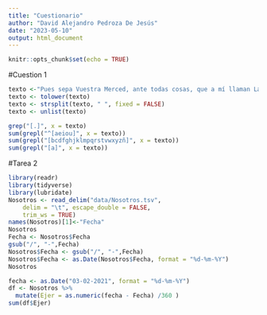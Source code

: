 ```yaml
---
title: "Cuestionario"
author: "David Alejandro Pedroza De Jesús"
date: "2023-05-10"
output: html_document
---
```


```r
knitr::opts_chunk$set(echo = TRUE)
```
#Cuestion 1
```r
texto <-"Pues sepa Vuestra Merced, ante todas cosas, que a mí llaman Lázaro de Tormes, hijo de Tomé González y de Antona Pérez, naturales de Tejares, aldea de Salamanca. Mi nacimiento fue dentro del río Tormes, por la cual causa tomé el sobrenombre; y fue de esta manera: mi padre, que Dios perdone, tenía cargo de proveer una molienda de una aceña que está ribera de aquel río, en la cual fue molinero más de quince años; y, estando mi madre una noche en la aceña, preñada de mí, tomóle el parto y parióme allí. De manera que con verdad me puedo decir nacido en el río. Pues siendo yo niño de ocho años, achacaron a mi padre ciertas sangrías mal hechas en los costales de los que allí a moler venían, por lo cual fue preso, y confesó y no negó, y padeció persecución por justicia. Espero en Dios que está en la gloria, pues el Evangelio los llama bienaventurados. En este tiempo se hizo cierta armada contra moros, entre los cuales fue mi padre (que a la sazón estaba desterrado por el desastre ya dicho), con cargo de acemilero de un caballero que allá fue. Y con su señor, como leal criado, feneció su vida. Mi viuda madre, como sin marido y sin abrigo se viese, determinó arrimarse a los buenos por ser uno de ellos, y vínose a vivir a la ciudad y alquiló una casilla y metióse a guisar de comer a ciertos estudiantes, y lavaba la ropa a ciertos mozos de caballos del comendador de la Magdalena, de manera que fue frecuentando las caballerizas."
texto <- tolower(texto)
texto <- strsplit(texto, " ", fixed = FALSE)
texto <- unlist(texto)

grep("[.]", x = texto)
sum(grepl("^[aeiou]", x = texto))
sum(grepl("[bcdfghjklmpqrstvwxyzñ]", x = texto))
sum(grepl("[a]", x = texto))
```
#Tarea 2

```r
library(readr)
library(tidyverse)
library(lubridate)
Nosotros <- read_delim("data/Nosotros.tsv", 
    delim = "\t", escape_double = FALSE, 
    trim_ws = TRUE)
names(Nosotros)[1]<-"Fecha"
Nosotros
Fecha <- Nosotros$Fecha
gsub("/", "-",Fecha)
Nosotros$Fecha <- gsub("/", "-",Fecha)
Nosotros$Fecha <- as.Date(Nosotros$Fecha, format = "%d-%m-%Y")
Nosotros

fecha <- as.Date("03-02-2021", format = "%d-%m-%Y")
df <- Nosotros %>%
  mutate(Ejer = as.numeric(fecha - Fecha) /360 )
sum(df$Ejer)

```

